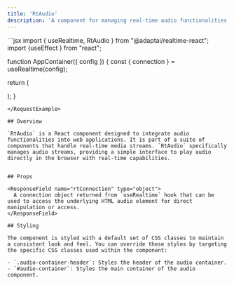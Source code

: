 ```yaml
---
title: 'RtAudio'
description: 'A component for managing real-time audio functionalities in web applications'
---
```


<RequestExample>
```jsx
import { useRealtime, RtAudio } from "@adaptai/realtime-react";
import {useEffect } from "react";

function AppContainer({ config }) {
  const { connection } = useRealtime(config);

  return (
    <div>
      <RtAudio rtConnection={connection} />
    </div>
  );
}
```
</RequestExample>

## Overview

`RtAudio` is a React component designed to integrate audio functionalities into web applications. It is part of a suite of components that handle real-time media streams. `RtAudio` specifically manages audio streams, providing a simple interface to play audio directly in the browser with real-time capabilities.


## Props

<ResponseField name="rtConnection" type="object">
  A connection object returned from `useRealtime` hook that can be used to access the underlying HTML audio element for direct manipulation or access.
</ResponseField>

## Styling

The component is styled with a default set of CSS classes to maintain a consistent look and feel. You can override these styles by targeting the specific CSS classes used within the component:

- `.audio-container-header`: Styles the header of the audio container.
- `#audio-container`: Styles the main container of the audio component.
